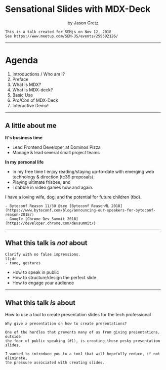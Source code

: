 
<Head>
    <title>How to MDX-Deck</title>
    <link rel="icon" type="image/png" sizes="32x32" href="./assets/images/favicon-32x32.png" />
    <link rel="icon" type="image/png" sizes="16x16" href="./assets/images/favicon-16x16.png" />
    <link rel="stylesheet" href="./assets/css/imports.css" />
</Head>

# Sensational Slides with MDX-Deck

<Center>by Jason Gretz</Center>

```notes
This is a talk created for SEMjs on Nov 12, 2018
See https://www.meetup.com/SEM-JS/events/255592126/
```

---
# Agenda

1. Introductions / Who am I?
1. Preface
1. What is MDX?
1. What is MDX-deck?
1. Basic Use
1. Pro/Con of MDX-Deck
1. Interactive Demo!

---
## A little about me

**It's business time**

- Lead Frontend Developer at Dominos Pizza
- Manage & lead several small project teams

**In my personal life**

- In my free time I enjoy reading/staying up-to-date with emerging web technology & direction (tc39 proposals).
- Playing ultimate frisbee, and
- I dabble in video games now and again.

I have a loving wife, dog, and the potential for future children (tbd).

```notes
- Byteconf Reason 11/30 @see [Byteconf ReasonML 2018](https://www.byteconf.com/blog/announcing-our-speakers-for-byteconf-reason-2018/)
- Google [Chrome Dev Summit 2018](https://developer.chrome.com/devsummit/)
```
---

## What this talk is _not_ about

```notes
Clarify with no false impressions.
tl;dr
- tone, gestures
```

- How to speak in public
- How to structure/design the perfect slide
- How to engage your audience

---

## What this talk _is_ about

<!-- When you declare a style, you override the whole tag... wort? -->
<!-- The `<p>` _must_ be wrpaped in a `<span>`... wort? -->
<div style={{textAlign: "center", fontSize: "1.5rem" }}>
    <p>How to use a tool to create presentation slides for the tech professional</p>
</div>

```notes
Why give a presentation on how to create presentations?

One of the hurdles that prevents many of us from giving presentations, outside
the fear of public speaking (#1), is creating those pesky presentation slides.

I wanted to introduce you to a tool that will hopefully reduce, if not eliminate,
the pressure associated with creating slides.
```
